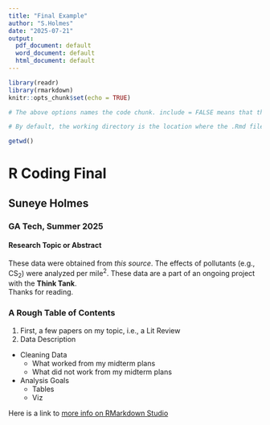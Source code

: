 ---
title: "Final Example"
author: "S.Holmes"
date: "2025-07-21"
output: 
  pdf_document: default
  word_document: default
  html_document: default
---

```{r, setup, include = FALSE, echo = FALSE}
library(readr)
library(rmarkdown)
knitr::opts_chunk$set(echo = TRUE)

# The above options names the code chunk. include = FALSE means that this code chunk will not be rendered in the final document. The knitr package will create the report once rendered.

# By default, the working directory is the location where the .Rmd file is saved. setwd() does not work in RMarkdown!
```

```{r, include = FALSE}
getwd()
```

# R Coding Final

## Suneye Holmes

### GA Tech, Summer 2025

#### Research Topic or Abstract

These data were obtained from *this source*. The effects of pollutants (e.g., CS~2~) were analyzed per mile^2^. These data are a part of an ongoing project with the **Think Tank**.\
Thanks for reading.

<!--
Below is a numbered list that you can create.
-->

\newpage

### A Rough Table of Contents
1. First, a few papers on my topic, i.e., a Lit Review
2. Data Description

<!--
note that subtopics have to be indented. See the unordered list below
-->

- Cleaning Data
  + What worked from my midterm plans
  + What did not work from my midterm plans
- Analysis Goals
  + Tables
  + Viz
  
Here is a link to [more info on RMarkdown Studio](https://rstudio.github.io/cheatsheets/html/rmarkdown.html)

\newpage


